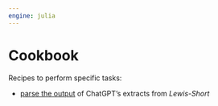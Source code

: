 ```yaml
---
engine: julia
---
```


# Cookbook

Recipes to perform specific tasks:

- [parse the output](./objectmodel.qmd) of ChatGPT's extracts from *Lewis-Short*